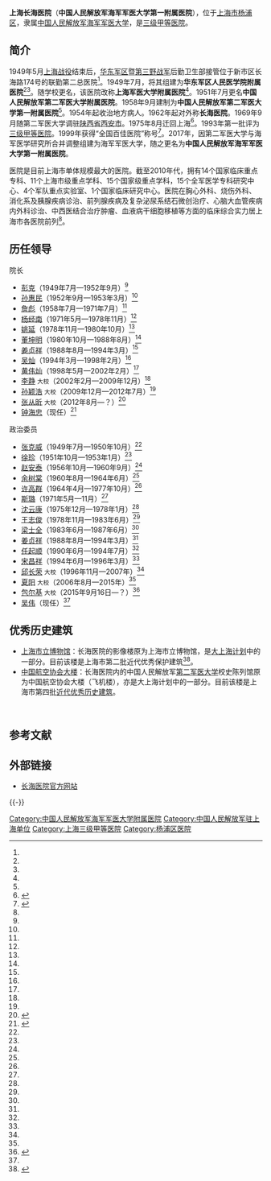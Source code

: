 {{Infobox PRCG
|color = navy
|机构名称 = 中国人民解放军海军军医大学第一附属医院
|机构名称2 = 上海长海医院
|上级机构 = [[中国人民解放军海军军医大学|中国人民解放军海军军医大学]]
|机构类型 = 海军医院
|军事级别 = 
|标志1 = China Emblem PLA.svg
|标志1说明 = [[中国人民解放军军徽|中国人民解放军军徽]]
|职位1 = 院长
|人员1 = [[钟海忠|钟海忠]]
|衔级1 = 
|职位2 = 政治委员
|人员2 = [[吴伟|吴伟]]
|衔级2 = 
|职位3 =
|人员3 =
|职位4 =
|人员4 =
|地址1 = [[上海市|上海市]][[杨浦区|杨浦区]][[长海路|长海路]]168号
|场所2 = 
|地址2 = 
|成立时间 = 
|官网 = {{URL|http://www.chhospital.com.cn/}}
|a=
|b=
|c=
|d=
|E=
|e=
|image1 = Changhai Hospital-20190331.jpg
|width1 = 200px
|caption1 = 长海医院门诊楼
}}

'''上海长海医院'''（'''中国人民解放军海军军医大学第一附属医院'''），位于[[上海市|上海市]][[杨浦区|杨浦区]]，隶属[[中国人民解放军海军军医大学|中国人民解放军海军军医大学]]，是[[三级甲等医院|三级甲等医院]]。

==简介==
1949年5月[[上海战役|上海战役]]结束后，[[华东军区|华东军区]]暨[[中国人民解放军第三野战军|第三野战军]]后勤卫生部接管位于新市区长海路174号的联勤第二总医院<ref name=sht/>。1949年7月，将其组建为'''华东军区人民医学院附属医院'''<ref name=sht/><ref name=gk/>。随学校更名，该医院改称'''上海军医大学附属医院'''<ref name=sht/>。1951年7月更名'''中国人民解放军第二军医大学附属医院'''。1958年9月建制为'''中国人民解放军第二军医大学第一附属医院'''<ref name=gk/>。1954年起收治地方病人。1962年起对外称'''长海医院'''。1969年9月随第二军医大学调驻[[陕西省|陕西省]][[西安市|西安市]]。1975年8月迁回上海<ref name=sht>{{Cite web |url = http://www.shtong.gov.cn/Newsite/node2/node2245/node67643/node67648/node67687/node67780/userobject1ai65006.html |title = 上海卫生志 第一篇医疗 第一章医疗机构 第六节　医院选介 |author =  |date = 2003-12-08 |publisher = 上海通 |language =  |accessdate =  |quote =  |archive-date = 2011-05-20 |archive-url = https://web.archive.org/web/20110520173039/http://www.shtong.gov.cn/newsite/node2/node2245/node67643/node67648/node67687/node67780/userobject1ai65006.html |dead-url = no }}</ref>。1993年第一批评为[[三级甲等医院|三级甲等医院]]。1999年获得“全国百佳医院”称号<ref name=gk>{{Cite web|url = http://www.chhospital.com.cn/index.php?r=site/survey|title = 医院概况|author = |date = |publisher = 长海医院|language = |accessdate = 2017-06-15|quote = |archive-date = 2020-11-04|archive-url = https://web.archive.org/web/20201104102327/http://www.chhospital.com.cn/index.php?r=site%2Fsurvey|dead-url = yes}}</ref>。2017年，因第二军医大学与海军医学研究所合并调整组建为海军军医大学，随之更名为'''中国人民解放军海军军医大学第一附属医院'''。

医院是目前上海市单体规模最大的医院。截至2010年代，拥有14个国家临床重点专科、11个上海市级重点学科、15个国家级重点学科，15个全军医学专科研究中心、4个军队重点实验室、1个国家临床研究中心。医院在胸心外科、烧伤外科、消化系及胰腺疾病诊治、前列腺疾病及复杂泌尿系结石微创治疗、心脑大血管疾病内外科诊治、中西医结合治疗肿瘤、血液病干细胞移植等方面的临床综合实力居上海市各医院前列<ref name=gk/>。

==历任领导==
{{col-begin}}
{{col-2}}
; 院长
*[[彭克|彭克]]（1949年7月—1952年9月）<ref name=lingdao/>
*[[孙惠民|孙惠民]]（1952年9月—1953年3月）<ref name=lingdao/>
*[[詹彪|詹彪]]（1958年7月—1971年7月）<ref name=lingdao/>
*[[杨经南|杨经南]]（1971年5月—1978年11月）<ref name=lingdao/>
*[[姚延|姚延]]（1978年11月—1980年10月）<ref name=lingdao/>
*[[董坤明|董坤明]]（1980年10月—1988年8月）<ref name=lingdao/>
*[[姜贞祥|姜贞祥]]（1988年8月—1994年3月）<ref name=lingdao/>
*[[吴灿|吴灿]]（1994年3月—1998年2月）<ref name=lingdao/>
*[[黄伟灿|黄伟灿]]（1998年5月—2002年2月）<ref name=lingdao/>
*[[李静_(军医)|李静]] <small>大校</small>（2002年2月—2009年12月）<ref name=lingdao/>
*[[孙颖浩|孙颖浩]] <small>大校</small>（2009年12月—2012年7月）<ref name=lingdao/>
*[[张从昕|张从昕]] <small>大校</small>（2012年8月—？）<ref name=lingdao>{{Cite web|url = http://chysg.smmu.edu.cn/content1.asp?i=3|title = 历任领导|author = |date = |publisher = 长海医院|language = |accessdate = 2017-06-15|quote = |archive-url = https://web.archive.org/web/20180529231315/http://chysg.smmu.edu.cn/content1.asp?i=3|archive-date = 2018-05-29|dead-url = yes}}</ref>
* [[钟海忠|钟海忠]]（现任）<ref name=ch190820>{{Cite web|url = http://www.chhospital.com.cn/html/news/detail/3529.html|title = 海军军医大学长海医院开展庆祝医师节系列活动|author = |date = |publisher = 长海医院|language = |accessdate = 2021-02-19|archive-date = 2020-11-30|archive-url = https://web.archive.org/web/20201130165251/http://www.chhospital.com.cn/html/news/detail/3529.html|dead-url = no}}</ref>
{{col-2}}
; 政治委员
*[[张克威|张克威]]（1949年7月—1950年10月）<ref name=lingdao/>
*[[徐珍_(军医)|徐珍]]（1951年10月—1953年1月）<ref name=lingdao/>
*[[赵安泰|赵安泰]]（1956年10月—1960年9月）<ref name=lingdao/>
*[[余树棠|余树棠]]（1960年8月—1964年6月）<ref name=lingdao/>
*[[许高群|许高群]]（1964年4月—1977年10月）<ref name=lingdao/>
*[[斯璐|斯璐]]（1971年5月—11月）<ref name=lingdao/>
*[[沈云康|沈云康]]（1975年12月—1978年1月）<ref name=lingdao/>
*[[王志俊|王志俊]]（1978年11月—1983年6月）<ref name=lingdao/>
*[[梁士全|梁士全]]（1983年6月—1987年6月）<ref name=lingdao/>
*[[姜贞祥|姜贞祥]]（1988年8月—1994年3月）<ref name=lingdao/>
*[[任起顺|任起顺]]（1990年6月—1994年7月）<ref name=lingdao/>
*[[宋昌祥|宋昌祥]]（1994年6月—1996年3月）<ref name=lingdao/>
*[[邱长荣|邱长荣]] <small>大校</small>（1996年11月—2007年）<ref name=lingdao/>
*[[夏阳_(1962年)|夏阳]] <small>大校</small>（2006年8月—2015年）<ref name=lingdao/>
*[[包尔基|包尔基]] <small>大校</small>（2015年9月16日—？）<ref>{{Cite web |url = http://www.thepaper.cn/baidu.jsp?contid=1382934 |title = 朱明哲夏阳季志宏分别履新第二、第三、第四军医大学政委 |author =  |date = 2015-10-08 |publisher = 澎湃新闻 |language =  |accessdate =  |quote =  |archive-date = 2020-11-04 |archive-url = https://web.archive.org/web/20201104014259/http://www.thepaper.cn/baidu.jsp?contid=1382934 |dead-url = no }}</ref>
*[[吴伟|吴伟]]（现任）<ref name=ch190820/>
{{col-end}}

==优秀历史建筑==

* [[上海市立博物馆|上海市立博物馆]]：长海医院的影像楼原为上海市立博物馆，是[[大上海计划|大上海计划]]中的一部分。目前该楼是上海市第二批近代优秀保护建筑<ref>{{Cite web |url = http://cul.qq.com/a/20170111/002798.htm |title = 新瓶新酒:“大上海计划”中的上海市博物馆 |author =  |date = 2017-01-11 |publisher = 腾讯 |language =  |accessdate =  |quote =  |archive-date = 2020-11-08 |archive-url = https://web.archive.org/web/20201108024549/https://cul.qq.com/a/20170111/002798.htm |dead-url = no }}</ref>。
* [[中国航空协会大楼|中国航空协会大楼]]：长海医院内的中国人民解放军[[第二军医大学|第二军医大学]]校史陈列馆原为中国航空协会大楼（飞机楼），亦是大上海计划中的一部分。目前该楼是上海市第四批[[上海市优秀历史建筑|近代优秀历史建筑]]。

<br />

== 参考文献 ==
{{Reflist}}

== 外部链接 ==
* [http://www.chhospital.com.cn/ 长海医院官方网站]{{Wayback|url=http://www.chhospital.com.cn/ |date=20201104102329 }}

{{-}}
{{上海医院}}
{{上海市第二批优秀历史建筑}}

[[Category:中国人民解放军海军军医大学附属医院|Category:中国人民解放军海军军医大学附属医院]]
[[Category:中国人民解放军驻上海单位|Category:中国人民解放军驻上海单位]]
[[Category:上海三级甲等医院|Category:上海三级甲等医院]]
[[Category:杨浦区医院|Category:杨浦区医院]]
